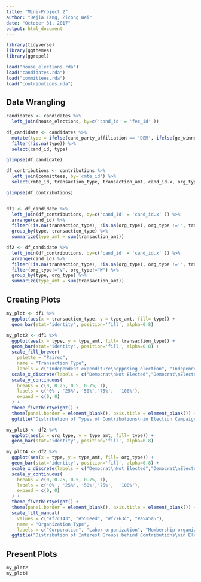 ```yaml
---
title: "Mini-Project 2"
author: "Dejia Tang, Zicong Wei"
date: "October 31, 2017"
output: html_document
---
```


```r
library(tidyverse)
library(ggthemes)
library(ggrepel)
```

```r
load("house_elections.rda")
load("candidates.rda")
load("committees.rda")
load("contributions.rda")
```

## Data Wrangling
```r
candidates <- candidates %>%
  left_join(house_elections, by=c('cand_id' = 'fec_id' ))

df_candidate <- candidates %>%
  mutate(type = ifelse(cand_party_affiliation == 'DEM', ifelse(ge_winner == 'W', 'dem_w', 'dem_nw'),ifelse(ge_winner == 'W', 'rep_w', 'rep_nw'))) %>%
  filter(!is.na(type)) %>%
  select(cand_id, type)

glimpse(df_candidate)

df_contributions <- contributions %>%
  left_join(committees, by='cmte_id') %>%
  select(cmte_id, transaction_type, transaction_amt, cand_id.x, org_type)

glimpse(df_contributions)


df1 <- df_candidate %>%
  left_join(df_contributions, by=c('cand_id' = 'cand_id.x' )) %>%
  arrange(cand_id) %>%
  filter(!is.na(transaction_type), !is.na(org_type), org_type !='', transaction_type!='24K', transaction_type!='24C') %>%
  group_by(type, transaction_type) %>%
  summarize(type_amt = sum(transaction_amt))

df2 <- df_candidate %>%
  left_join(df_contributions, by=c('cand_id' = 'cand_id.x' )) %>%
  arrange(cand_id) %>%
  filter(!is.na(transaction_type), !is.na(org_type), org_type !='', transaction_type!='24K') %>%
  filter(org_type!="V", org_type!="W") %>%
  group_by(type, org_type) %>%
  summarize(type_amt = sum(transaction_amt))
```

## Creating Plots
```r
my_plot <- df1 %>%
  ggplot(aes(x = transaction_type, y = type_amt, fill= type)) +
  geom_bar(stat="identity", position='fill', alpha=0.8)

my_plot2 <- df1 %>%
  ggplot(aes(x = type, y = type_amt, fill= transaction_type)) +
  geom_bar(stat="identity", position='fill', alpha=0.8) +
  scale_fill_brewer(
  	palette = "Paired",
  	name = "Transaction Type",
  	labels = c("Independent expenditure\nopposing election", "Independent expenditure\nadvocating election", "Communication\ncost", "Communication\ncost against", "In-kind contribution made\nto registered filer")) +
  scale_x_discrete(labels = c("Democrat\nNot Elected","Democrat\nElected","Republican\nNot Elected","Republican\nElected")) +
  scale_y_continuous(
    breaks = c(0, 0.25, 0.5, 0.75, 1),
    labels = c('0%', '25%', '50%','75%',  '100%'),
    expand = c(0, 0)
  ) +
  theme_fivethirtyeight() +
  theme(panel.border = element_blank(), axis.title = element_blank()) +
  ggtitle("Distribution of Types of Contributions\nin Election Campaign")

my_plot3 <- df2 %>%
  ggplot(aes(x = org_type, y = type_amt, fill= type)) +
  geom_bar(stat="identity", position='fill', alpha=0.8)

my_plot4 <- df2 %>%
  ggplot(aes(x = type, y = type_amt, fill= org_type)) +
  geom_bar(stat="identity", position='fill', alpha=0.8) +
  scale_x_discrete(labels = c("Democrat\nNot Elected","Democrat\nElected","Republican\nNot Elected","Republican\nElected")) +
  scale_y_continuous(
    breaks = c(0, 0.25, 0.5, 0.75, 1),
    labels = c('0%', '25%', '50%','75%',  '100%'),
    expand = c(0, 0)
  ) +
  theme_fivethirtyeight() +
  theme(panel.border = element_blank(), axis.title = element_blank()) +
  scale_fill_manual(
  	values = c("#f7c143", "#556eed", "#f2763c", "#a5a5a5"),
  	name = "Organization Type",
  	labels = c("Corporation", "Labor organization", "Membership organization", "Trade association")) +
  ggtitle("Distribution of Interest Groups behind Contributions\nin Election Campaign")
```
## Present Plots
```r
my_plot2
my_plot4
```
